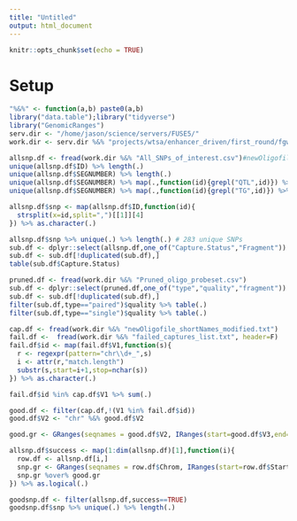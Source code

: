 ```yaml
---
title: "Untitled"
output: html_document
---
```


```r
knitr::opts_chunk$set(echo = TRUE)
```

# Setup 

```r
"%&%" <- function(a,b) paste0(a,b)
library("data.table");library("tidyverse")
library("GenomicRanges")
serv.dir <- "/home/jason/science/servers/FUSE5/"
work.dir <- serv.dir %&% "projects/wtsa/enhancer_driven/first_round/fgwas_probe_design/first_round/output_files/"

```


```r

allsnp.df <- fread(work.dir %&% "All_SNPs_of_interest.csv")#newOligofile_shortNames_modified.txt
unique(allsnp.df$ID) %>% length(.)
unique(allsnp.df$SEGNUMBER) %>% length(.)
unique(allsnp.df$SEGNUMBER) %>% map(.,function(id){grepl("QTL",id)}) %>% as.logical(.) %>% sum(.)
unique(allsnp.df$SEGNUMBER) %>% map(.,function(id){grepl("TG",id)}) %>% as.logical(.) %>% sum(.)

allsnp.df$snp <- map(allsnp.df$ID,function(id){
  strsplit(x=id,split=",")[[1]][4]
}) %>% as.character(.)

allsnp.df$snp %>% unique(.) %>% length(.) # 283 unique SNPs 
sub.df <- dplyr::select(allsnp.df,one_of("Capture.Status","Fragment"))
sub.df <- sub.df[!duplicated(sub.df),]
table(sub.df$Capture.Status)


```


```r

pruned.df <- fread(work.dir %&% "Pruned_oligo_probeset.csv")
sub.df <- dplyr::select(pruned.df,one_of("type","quality","fragment"))
sub.df <- sub.df[!duplicated(sub.df),]
filter(sub.df,type=="paired")$quality %>% table(.)
filter(sub.df,type=="single")$quality %>% table(.)

```


```r

cap.df <- fread(work.dir %&% "newOligofile_shortNames_modified.txt")
fail.df <-  fread(work.dir %&% "failed_captures_list.txt", header=F)
fail.df$id <- map(fail.df$V1,function(s){
  r <- regexpr(pattern="chr\\d+_",s)
  i <- attr(r,"match.length")
  substr(s,start=i+1,stop=nchar(s))  
}) %>% as.character(.)

fail.df$id %in% cap.df$V1 %>% sum(.)

good.df <- filter(cap.df,!(V1 %in% fail.df$id))
good.df$V2 <- "chr" %&% good.df$V2

good.gr <- GRanges(seqnames = good.df$V2, IRanges(start=good.df$V3,end=good.df$V4))

allsnp.df$success <- map(1:dim(allsnp.df)[1],function(i){
  row.df <- allsnp.df[i,]
  snp.gr <- GRanges(seqnames = row.df$Chrom, IRanges(start=row.df$Start,end=row.df$End))
  snp.gr %over% good.gr
}) %>% as.logical(.)

goodsnp.df <- filter(allsnp.df,success==TRUE)
goodsnp.df$snp %>% unique(.) %>% length(.)

```


